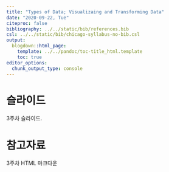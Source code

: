 ---
title: "Types of Data; Visualizaing and Transforming Data"
date: "2020-09-22, Tue"
citeproc: false
bibliography: ../../static/bib/references.bib
csl: ../../static/bib/chicago-syllabus-no-bib.csl
output:
  blogdown::html_page:
    template: ../../pandoc/toc-title_html.template
    toc: true
editor_options: 
  chunk_output_type: console
---

# 슬라이드

3주차 슬라이드.

# 참고자료

<i class="fa fa-external-link-square-alt" aria-hidden="true"></i> 3주차 HTML 마크다운

